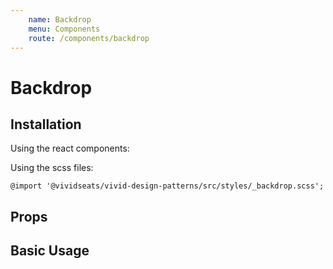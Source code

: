 ```yaml
---
    name: Backdrop
    menu: Components
    route: /components/backdrop
---
```



# Backdrop
## Installation
Using the react components:


Using the scss files:

    @import '@vividseats/vivid-design-patterns/src/styles/_backdrop.scss';

## Props
<PropsTable of={Backdrop}/>

## Basic Usage
<Playground>
</Playground>
